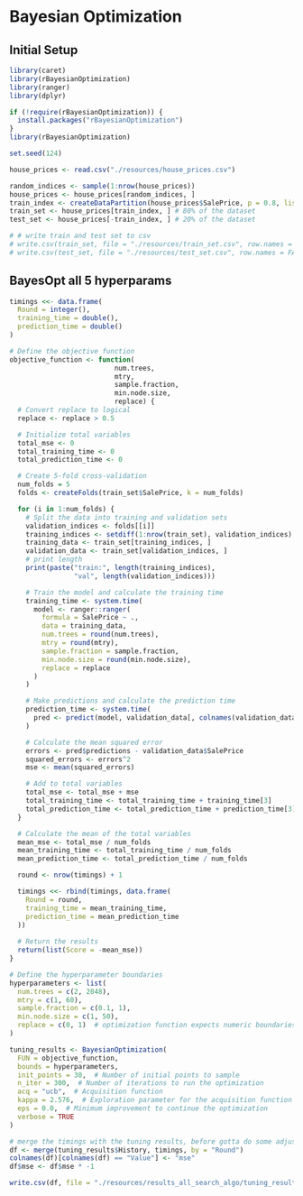 # Bayesian Optimization
## Initial Setup

```r
library(caret)
library(rBayesianOptimization)
library(ranger)
library(dplyr)

if (!require(rBayesianOptimization)) {
  install.packages("rBayesianOptimization")
}
library(rBayesianOptimization)
```

```r
set.seed(124)
```

```r

house_prices <- read.csv("./resources/house_prices.csv")

random_indices <- sample(1:nrow(house_prices))
house_prices <- house_prices[random_indices, ]
train_index <- createDataPartition(house_prices$SalePrice, p = 0.8, list = FALSE)
train_set <- house_prices[train_index, ] # 80% of the dataset
test_set <- house_prices[-train_index, ] # 20% of the dataset

# # write train and test set to csv
# write.csv(train_set, file = "./resources/train_set.csv", row.names = FALSE)
# write.csv(test_set, file = "./resources/test_set.csv", row.names = FALSE)

```

## BayesOpt all 5 hyperparams
```r

timings <<- data.frame(
  Round = integer(),
  training_time = double(),
  prediction_time = double() 
)

# Define the objective function
objective_function <- function(
                          num.trees,
                          mtry,
                          sample.fraction,
                          min.node.size,
                          replace) {
  # Convert replace to logical
  replace <- replace > 0.5

  # Initialize total variables
  total_mse <- 0
  total_training_time <- 0
  total_prediction_time <- 0

  # Create 5-fold cross-validation
  num_folds = 5
  folds <- createFolds(train_set$SalePrice, k = num_folds)

  for (i in 1:num_folds) {
    # Split the data into training and validation sets
    validation_indices <- folds[[i]]
    training_indices <- setdiff(1:nrow(train_set), validation_indices)
    training_data <- train_set[training_indices, ]
    validation_data <- train_set[validation_indices, ]
    # print length
    print(paste("train:", length(training_indices),
                "val", length(validation_indices)))

    # Train the model and calculate the training time
    training_time <- system.time(
      model <- ranger::ranger(
        formula = SalePrice ~ .,
        data = training_data,
        num.trees = round(num.trees),
        mtry = round(mtry),
        sample.fraction = sample.fraction,
        min.node.size = round(min.node.size),
        replace = replace
      )
    )

    # Make predictions and calculate the prediction time
    prediction_time <- system.time(
      pred <- predict(model, validation_data[, colnames(validation_data) != "SalePrice"])
    )

    # Calculate the mean squared error
    errors <- pred$predictions - validation_data$SalePrice
    squared_errors <- errors^2
    mse <- mean(squared_errors)

    # Add to total variables
    total_mse <- total_mse + mse
    total_training_time <- total_training_time + training_time[3]
    total_prediction_time <- total_prediction_time + prediction_time[3]
  }

  # Calculate the mean of the total variables
  mean_mse <- total_mse / num_folds
  mean_training_time <- total_training_time / num_folds
  mean_prediction_time <- total_prediction_time / num_folds

  round <- nrow(timings) + 1

  timings <<- rbind(timings, data.frame(
    Round = round,
    training_time = mean_training_time,
    prediction_time = mean_prediction_time
  ))
  
  # Return the results
  return(list(Score = -mean_mse))
}

```

```r
# Define the hyperparameter boundaries
hyperparameters <- list(
  num.trees = c(2, 2048),
  mtry = c(1, 60),
  sample.fraction = c(0.1, 1),
  min.node.size = c(1, 50),
  replace = c(0, 1)  # optimization function expects numeric boundaries
)

tuning_results <- BayesianOptimization(
  FUN = objective_function,
  bounds = hyperparameters,
  init_points = 30,  # Number of initial points to sample
  n_iter = 300,  # Number of iterations to run the optimization
  acq = "ucb",  # Acquisition function
  kappa = 2.576,  # Exploration parameter for the acquisition function
  eps = 0.0,  # Minimum improvement to continue the optimization
  verbose = TRUE
)
```

```r
# merge the timings with the tuning results, before gotta do some adjustments in the df u know..
df <- merge(tuning_results$History, timings, by = "Round")
colnames(df)[colnames(df) == "Value"] <- "mse"
df$mse <- df$mse * -1
```

```r
write.csv(df, file = "./resources/results_all_search_algo/tuning_results.csv", row.names = FALSE)
```